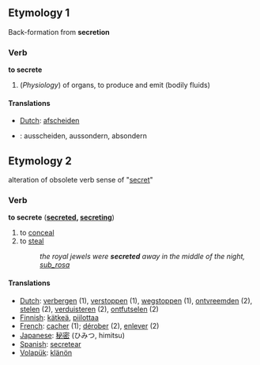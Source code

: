 ==Etymology 1==
Back-formation from '''secretion'''

===Verb===
'''to secrete'''

#(''Physiology'') of organs, to produce and emit (bodily fluids)

====Translations====
*[[Dutch]]: [[afscheiden]]
*{{de}}: ausscheiden, aussondern, absondern

==Etymology 2==
alteration of obsolete verb sense of "[[secret]]"

===Verb===
'''to secrete''' ('''[[secreted]], [[secreting]]''')

#to [[conceal]]
#to [[steal]]
#:''the royal jewels were '''secreted''' away in the middle of the night, [[sub_rosa]]''

====Translations====
*[[Dutch]]: [[verbergen]] (1), [[verstoppen]] (1), [[wegstoppen]] (1), [[ontvreemden]] (2), [[stelen]] (2), [[verduisteren]] (2), [[ontfutselen]] (2)
*[[Finnish]]: [[kätkeä]], [[piilottaa]]
*[[French]]: [[cacher]] (1); [[dérober]] (2), [[enlever]] (2)
*[[Japanese]]: [[秘密]] (ひみつ, himitsu)
*[[Spanish]]: [[secretear]]
*[[Volapük]]: [[klänön]]